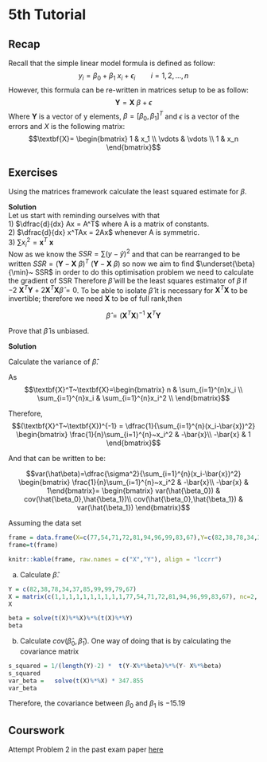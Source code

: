 # 5th Tutorial 
## Recap
Recall that the simple linear model formula is defined as follow:
$$y_i = \beta_0 +\beta_1~x_i + \epsilon_i ~~~~~~~~i =1,2,...,n$$
However, this formula can be re-written in matrices setup to be as follow:
$$\textbf{Y} = \textbf{X}~\beta+\epsilon$$
Where $\textbf{Y}$ is a vector of y elements, $\beta= [\beta_0, \beta_1]^T$ and $\epsilon$ is a vector of the errors and $X$ is the following matrix:
$$\textbf{X}= \begin{bmatrix} 
1  & x_1 \\ 
\vdots & \vdots \\
1 & x_n
\end{bmatrix}$$

## Exercises 
::: {.exercise}
Using the matrices framework calculate the least squared estimate for $\beta$. 
:::
**Solution**
\
Let us start with reminding ourselves with that
\
1) $\dfrac{d}{dx} Ax = A^T$ where A is a matrix of constants.
\
2) $\dfrac{d}{dx} x^TAx = 2Ax$  whenever A is symmetric.
\
3) $\sum x_i^2 = \textbf{x}^T~\textbf{x}$
\
Now as we know the $SSR = \sum(y-\hat{y})^2$ and that can be rearranged to be written $SSR = (\textbf{Y}-\textbf{X}~\beta)^T~(\textbf{Y}-\textbf{X}~\beta)$ so now we aim to find $\underset{\beta}{\min}~ SSR$ in order to do this optimisation problem we need to calculate the gradient of SSR
\begin{align}
&\dfrac{d}{d~\beta}~(\textbf{Y}-\textbf{X}~\beta)^T~(\textbf{Y}-\textbf{X}~\beta)\\
&\dfrac{d}{d~\beta} (\textbf{Y}^T\textbf{Y}-\textbf{Y}^T~\textbf{X}\beta-\beta^T~\textbf{X}^T~\textbf{Y}+\beta^T~\textbf{X}^T~\textbf{X}~\beta)\\
&\dfrac{d}{d~\beta} (\textbf{Y}^T\textbf{Y}-2\textbf{Y}^T~\textbf{X}\beta+\beta^T~\textbf{X}^T~\textbf{X}~\beta)\\
&= (-2\textbf{Y}^{T}\textbf{X})^T+2\textbf{X}^T\textbf{X}\beta\\
&= -2~\textbf{X}^T\textbf{Y} + 2\textbf{X}^T\textbf{X}\beta
\end{align}
Therefore $\hat\beta$ will be the least squares estimator of $\beta$ if $-2~\textbf{X}^T\textbf{Y} + 2\textbf{X}^T\textbf{X}\hat\beta=0$.
To be able to isolate $\hat\beta$ it is necessary for $\textbf{X}^T\textbf{X}$ to be invertible; therefore we need $\textbf{X}$ to be of full rank,then 

$$\hat\beta= (\textbf{X}^T\textbf{X})^{-1}~ \textbf{X}^T\textbf{Y} $$


::: {.exercise}
Prove that $\hat{\beta}$ is unbiased.
:::
**Solution**
\begin{align}
E(\hat\beta) & = E((\textbf{X}^T\textbf{X})^{-1}~ \textbf{X}^T\textbf{Y})\\
             & (\textbf{X}^T\textbf{X})^{-1}~ \textbf{X}^T~E(\textbf{Y})\\
             & (\textbf{X}^T\textbf{X})^{-1} \textbf{X}^T~E(\textbf{X}\beta+\epsilon)\\
             & (\textbf{X}^T\textbf{X})^{-1} \textbf{X}^T~(\textbf{X}\beta+E(\epsilon))\\
             &  (\textbf{X}^T\textbf{X})^{-1} \textbf{X}^T~(\textbf{X}\beta+\textbf{0}) = \beta
             
\end{align}

::: {.exercise}
Calculate the variance of $\hat{\beta}$. 
:::
\begin{align}
var(\hat\beta) & = var((\textbf{X}^T\textbf{X})^{-1}~ \textbf{X}^T\textbf{Y})\\
             & = (\textbf{X}^T\textbf{X})^{-1}~ \textbf{X}^T~var(\textbf{Y})((\textbf{X}^T\textbf{X})^{-1}~ \textbf{X}^T)^T\\
             & = (\textbf{X}^T\textbf{X})^{-1} \textbf{X}^T~var(\textbf{X}\beta+\epsilon)((\textbf{X}^T\textbf{X})^{-1}~ \textbf{X}^T)^T\\
             & = (\textbf{X}^T\textbf{X})^{-1} \textbf{X}^T~var(\epsilon)((\textbf{X}^T\textbf{X})^{-1}~ \textbf{X}^T)^T\\
             & = \sigma^2~  (\textbf{X}^T\textbf{X})^{-1} \textbf{X}^T~((\textbf{X}^T\textbf{X})^{-1}~ \textbf{X}^T)^T\\
             & = \sigma^2 (\textbf{X}^T~\textbf{X})^{-1}
\end{align}  

As $$\textbf{X}^T~\textbf{X}=\begin{bmatrix} 
n  & \sum_{i=1}^{n}x_i \\ 
\sum_{i=1}^{n}x_i & \sum_{i=1}^{n}x_i^2 \\
\end{bmatrix}$$

Therefore, 
$$(\textbf{X}^T~\textbf{X})^{-1} = \dfrac{1}{\sum_{i=1}^{n}(x_i-\bar{x})^2} \begin{bmatrix}
\frac{1}{n}\sum_{i=1}^{n}~x_i^2 & -\bar{x}\\
-\bar{x}  & 1
\end{bmatrix}$$

And that can be written to be:

$$var(\hat\beta)=\dfrac{\sigma^2}{\sum_{i=1}^{n}(x_i-\bar{x})^2} \begin{bmatrix}
\frac{1}{n}\sum_{i=1}^{n}~x_i^2 & -\bar{x}\\
-\bar{x}  & 1\end{bmatrix}= \begin{bmatrix}
var(\hat{\beta_0}) & cov(\hat{\beta_0},\hat{\beta_1})\\
cov(\hat{\beta_0},\hat{\beta_1}) & var(\hat{\beta_1})
\end{bmatrix}$$


::: {.exercise}
Assuming the data set  
:::

```r
frame = data.frame(X=c(77,54,71,72,81,94,96,99,83,67),Y=c(82,38,78,34,37,85,99,99,79,67))
frame=t(frame)

knitr::kable(frame, raw.names = c("X","Y"), align = "lccrr")
```

a. Calculate $\hat{\beta}$.
```r
Y = c(82,38,78,34,37,85,99,99,79,67)
X = matrix(c(1,1,1,1,1,1,1,1,1,1,77,54,71,72,81,94,96,99,83,67), nc=2, byrow = FALSE)
X

beta = solve(t(X)%*%X)%*%(t(X)%*%Y)
beta
```

b. Calculate $cov(\hat\beta_0,\hat\beta_1)$. 
One way of doing that is by calculating the covariance matrix
```r
s_squared = 1/(length(Y)-2) *  t(Y-X%*%beta)%*%(Y- X%*%beta)
s_squared
var_beta =   solve(t(X)%*%X) * 347.855
var_beta
```
 
 Therefore, the covariance between $\beta_0$ and $\beta_1$ is $-15.19$



## Courswork 
Attempt Problem 2 in the past exam paper [here](https://ksusa-my.sharepoint.com/:b:/g/personal/aalharbi10_ksu_edu_sa/EZNEoIiqwDJMgpQju52KOrABi77U9CT5ZvpjC3uihpeB_w?e=I3fcRb)
